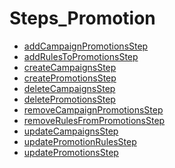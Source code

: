 
# Steps\_Promotion

- [addCampaignPromotionsStep](../Steps_Promotion/functions/core_flows.Promotion.Steps_Promotion.addCampaignPromotionsStep/page.mdx)
- [addRulesToPromotionsStep](../Steps_Promotion/functions/core_flows.Promotion.Steps_Promotion.addRulesToPromotionsStep/page.mdx)
- [createCampaignsStep](../Steps_Promotion/functions/core_flows.Promotion.Steps_Promotion.createCampaignsStep/page.mdx)
- [createPromotionsStep](../Steps_Promotion/functions/core_flows.Promotion.Steps_Promotion.createPromotionsStep/page.mdx)
- [deleteCampaignsStep](../Steps_Promotion/functions/core_flows.Promotion.Steps_Promotion.deleteCampaignsStep/page.mdx)
- [deletePromotionsStep](../Steps_Promotion/functions/core_flows.Promotion.Steps_Promotion.deletePromotionsStep/page.mdx)
- [removeCampaignPromotionsStep](../Steps_Promotion/functions/core_flows.Promotion.Steps_Promotion.removeCampaignPromotionsStep/page.mdx)
- [removeRulesFromPromotionsStep](../Steps_Promotion/functions/core_flows.Promotion.Steps_Promotion.removeRulesFromPromotionsStep/page.mdx)
- [updateCampaignsStep](../Steps_Promotion/functions/core_flows.Promotion.Steps_Promotion.updateCampaignsStep/page.mdx)
- [updatePromotionRulesStep](../Steps_Promotion/functions/core_flows.Promotion.Steps_Promotion.updatePromotionRulesStep/page.mdx)
- [updatePromotionsStep](../Steps_Promotion/functions/core_flows.Promotion.Steps_Promotion.updatePromotionsStep/page.mdx)
